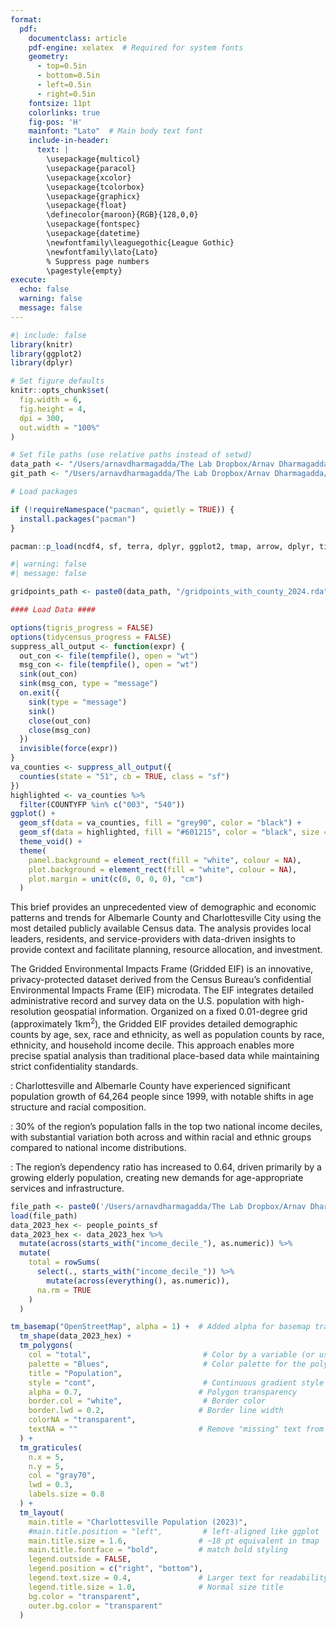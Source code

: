 ```yaml
---
format:
  pdf:
    documentclass: article
    pdf-engine: xelatex  # Required for system fonts
    geometry:
      - top=0.5in
      - bottom=0.5in
      - left=0.5in
      - right=0.5in
    fontsize: 11pt
    colorlinks: true
    fig-pos: 'H'
    mainfont: "Lato"  # Main body text font
    include-in-header:
      text: |
        \usepackage{multicol}
        \usepackage{paracol}
        \usepackage{xcolor}
        \usepackage{tcolorbox}
        \usepackage{graphicx}
        \usepackage{float}
        \definecolor{maroon}{RGB}{128,0,0}
        \usepackage{fontspec}
        \usepackage{datetime}
        \newfontfamily\leaguegothic{League Gothic}
        \newfontfamily\lato{Lato}
        % Suppress page numbers
        \pagestyle{empty}
execute:
  echo: false
  warning: false
  message: false
---
```


<!-- Header Logo App -->
```{=latex}
\begin{figure}[H]
\centering
\includegraphics[width=\textwidth]{brief_title_logo.png}
\end{figure}
```

<!-- Location Box -->
```{=latex}
\begin{tcolorbox}[
  colback=white,
  colframe=maroon,
  width=\textwidth,
  arc=0mm,
  boxrule=2pt,
  left=10pt,
  right=10pt,
  top=8pt,
  bottom=8pt
]
\centering
{\leaguegothic\textcolor{maroon}{\textbf{\huge Charlottesville \& Albemarle County}}}
\end{tcolorbox}
```

\vspace{0.3cm}

```r
#| include: false
library(knitr)
library(ggplot2)
library(dplyr)

# Set figure defaults
knitr::opts_chunk$set(
  fig.width = 6,
  fig.height = 4,
  dpi = 300,
  out.width = "100%"
)

# Set file paths (use relative paths instead of setwd)
data_path <- "/Users/arnavdharmagadda/The Lab Dropbox/Arnav Dharmagadda/gridded_eif_data/"
git_path <- "/Users/arnavdharmagadda/The Lab Dropbox/Arnav Dharmagadda/GitHub/"

# Load packages

if (!requireNamespace("pacman", quietly = TRUE)) {
  install.packages("pacman")
}

pacman::p_load(ncdf4, sf, terra, dplyr, ggplot2, tmap, arrow, dplyr, tidyr, scales, haven, stringr, purrr, tigris)

```

```{=latex}
\setlength{\columnsep}{20pt}
\columnratio{0.6}
\begin{paracol}{2}
```

<!-- LEFT COLUMN -->

```r
#| warning: false
#| message: false

gridpoints_path <- paste0(data_path, "/gridpoints_with_county_2024.rda")

#### Load Data ####

options(tigris_progress = FALSE)
options(tidycensus_progress = FALSE)
suppress_all_output <- function(expr) {
  out_con <- file(tempfile(), open = "wt")
  msg_con <- file(tempfile(), open = "wt")
  sink(out_con)
  sink(msg_con, type = "message")
  on.exit({
    sink(type = "message")
    sink()
    close(out_con)
    close(msg_con)
  })
  invisible(force(expr))
}
va_counties <- suppress_all_output({
  counties(state = "51", cb = TRUE, class = "sf")
})
highlighted <- va_counties %>%
  filter(COUNTYFP %in% c("003", "540"))
ggplot() +
  geom_sf(data = va_counties, fill = "grey90", color = "black") +
  geom_sf(data = highlighted, fill = "#601215", color = "black", size = 0.6) +
  theme_void() +
  theme(
    panel.background = element_rect(fill = "white", colour = NA),
    plot.background = element_rect(fill = "white", colour = NA),
    plot.margin = unit(c(0, 0, 0, 0), "cm")
  )
```

\vspace{6em}

\leaguegothic\textcolor{maroon}{\LARGE\textbf{About This Analysis}}

\lato This brief provides an unprecedented view of demographic and economic patterns and trends for Albemarle County and Charlottesville City using the most detailed publicly available Census data. The analysis provides local leaders, residents, and service-providers with data-driven insights to provide context and facilitate planning, resource allocation, and investment.

\vspace{1em}

\leaguegothic\textcolor{maroon}{\LARGE\textbf{Data Source}}

\lato The Gridded Environmental Impacts Frame (Gridded EIF) is an innovative, privacy-protected dataset derived from the Census Bureau's confidential Environmental Impacts Frame (EIF) microdata. The EIF integrates detailed administrative record and survey data on the U.S. population with high-resolution geospatial information. Organized on a fixed 0.01-degree grid (approximately 1km$^2$), the Gridded EIF provides detailed demographic counts by age, sex, race and ethnicity, as well as population counts by race, ethnicity, and household income decile. This approach enables more precise spatial analysis than traditional place-based data while maintaining strict confidentiality standards.

```{=latex}
\switchcolumn
```

<!-- RIGHT COLUMN -->

\leaguegothic\textcolor{maroon}{\LARGE\textbf{Key Findings}}

\lato \textbf{Population Growth \& Demographics}: Charlottesville and Albemarle County have experienced significant population growth of 64,264 people since 1999, with notable shifts in age structure and racial composition.

\vspace{0.5em}

\lato \textbf{Income Distribution}: 30\% of the region's population falls in the top two national income deciles, with substantial variation both across and within racial and ethnic groups compared to national income distributions.

\vspace{0.5em}

\lato \textbf{Aging Population}: The region's dependency ratio has increased to 0.64, driven primarily by a growing elderly population, creating new demands for age-appropriate services and infrastructure.

\vspace{0.5em}

```{=latex}
\begin{tcolorbox}[
  colback=maroon,
  colframe=maroon,
  boxrule=0pt,
  arc=0pt,
  left=12pt, right=12pt, top=10pt, bottom=10pt
]
{\leaguegothic\textcolor{white}{\LARGE\textbf{About the Environmental Inequality Lab}}}

\vspace{0.5em}

{\lato\textcolor{white}{
The Environmental Inequality Lab is a nonpartisan research group that applies a rigorous, data-driven approach to understand how our environment shapes economic opportunity and well-being.
}}

\vspace{3em}

{\leaguegothic\textcolor{white}{\LARGE\textbf{Connect with the EIL!}}}

\vspace{0.5em}

{\lato\textcolor{white}{Twitter: @en\_inequality\_lab}}

\vspace{0.25em}

{\lato\textcolor{white}{contact@environmental-inequality-lab.org}}

\vspace{1em}

\end{tcolorbox}
```

```{=latex}
\end{paracol}
```

```{=latex}
\vfill
\hrule
\vspace{0.2cm}
\footnotesize
\textit{This brief was generated on \today~\currenttime.}
```

\newpage

\leaguegothic\textcolor{maroon}{\huge\textbf{Understanding Charlottesville's Population}}

```r
file_path <- paste0('/Users/arnavdharmagadda/The Lab Dropbox/Arnav Dharmagadda/GitHub/environmental-inequality-atlas/data/processed/raceincome_rda/raceincome_2024_point_hex.rda')
load(file_path)
data_2023_hex <- people_points_sf
data_2023_hex <- data_2023_hex %>%
  mutate(across(starts_with("income_decile_"), as.numeric)) %>%
  mutate(
    total = rowSums(
      select(., starts_with("income_decile_")) %>%
        mutate(across(everything(), as.numeric)),
      na.rm = TRUE
    )
  )

tm_basemap("OpenStreetMap", alpha = 1) +  # Added alpha for basemap transparency (0.1-1.0)
  tm_shape(data_2023_hex) +
  tm_polygons(
    col = "total",                         # Color by a variable (or use a fixed color)
    palette = "Blues",                     # Color palette for the polygons
    title = "Population",
    style = "cont",                        # Continuous gradient style
    alpha = 0.7,                          # Polygon transparency
    border.col = "white",                  # Border color
    border.lwd = 0.2,                     # Border line width
    colorNA = "transparent",
    textNA = ""                           # Remove "missing" text from legend
  ) +
  tm_graticules(
    n.x = 5,
    n.y = 5,
    col = "gray70",
    lwd = 0.3,
    labels.size = 0.8
  ) +
  tm_layout(
    main.title = "Charlottesville Population (2023)",
    #main.title.position = "left",         # left-aligned like ggplot
    main.title.size = 1.6,                # ~18 pt equivalent in tmap
    main.title.fontface = "bold",         # match bold styling
    legend.outside = FALSE,
    legend.position = c("right", "bottom"),
    legend.text.size = 0.4,               # Larger text for readability
    legend.title.size = 1.0,              # Normal size title
    bg.color = "transparent",
    outer.bg.color = "transparent"
  )

```